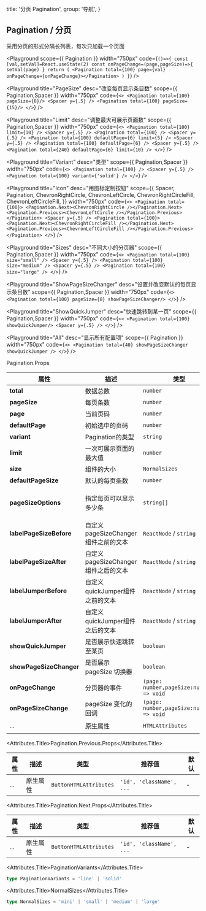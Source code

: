 
  title: '分页 Pagination',
  group: '导航',
}

## Pagination / 分页
采用分页的形式分隔长列表，每次只加载一个页面

<Playground
  scope={{ Pagination }}
  width="750px"
  code={`
      ()=>{
        const [val,setVal]=React.useState(2)
        const onPageChange=(page,pageSize)=>{
          setVal(page)
        }
        return (
          <Pagination total={100} page={val} onPageChange={onPageChange}></Pagination>
        )
      }
`}
/>

<Playground
  title="PageSize"
  desc="改变每页显示条目数"
  scope={{ Pagination,Spacer }}
  width="750px"
  code={`
<>
  <Pagination total={100} pageSize={8}/>
  <Spacer y={.5} />
  <Pagination total={100} pageSize={15}/>
</>
`}
/>


<Playground
  title="Limit"
  desc="调整最大可展示页面数"
  scope={{ Pagination,Spacer }}
  width="750px"
  code={`
<>
  <Pagination total={100} limit={10} />
  <Spacer y={.5} />
  <Pagination total={100} />
  <Spacer y={.5} />
  <Pagination total={100} defaultPage={6} limit={5} />
  <Spacer y={.5} />
  <Pagination total={100} defaultPage={6} />
  <Spacer y={.5} />
  <Pagination total={240} defaultPage={6} limit={10} />
</>
`}
/>

<Playground
  title="Variant"
  desc="类型"
  scope={{ Pagination,Spacer }}
  width="750px"
  code={`
<>
  <Pagination total={100} />
  <Spacer y={.5} />
  <Pagination total={100} variant={'solid'} />
</>
`}
/>

<Playground
  title="Icon"
  desc="用图标定制按钮"
  scope={{
    Spacer,
    Pagination,
    ChevronRightCircle,
    ChevronLeftCircle,
    ChevronRightCircleFill,
    ChevronLeftCircleFill,
  }}
  width="750px"
  code={`
<>
  <Pagination total={100}>
   <Pagination.Next><ChevronRightCircle /></Pagination.Next>
   <Pagination.Previous><ChevronLeftCircle /></Pagination.Previous>
  </Pagination>
  <Spacer y={.5} />
  <Pagination total={100}>
   <Pagination.Next><ChevronRightCircleFill /></Pagination.Next>
   <Pagination.Previous><ChevronLeftCircleFill /></Pagination.Previous>
  </Pagination>
</>
`}
/>

<Playground
  title="Sizes"
  desc="不同大小的分页器"
  scope={{ Pagination,Spacer }}
  width="750px"
  code={`
<>
  <Pagination total={100} size="small" />
  <Spacer y={.5} />
  <Pagination total={100} size="medium" />
  <Spacer y={.5} />
  <Pagination total={100} size="large" />
</>
`}
/>

<Playground
  title="ShowPageSizeChanger"
  desc="设置并改变默认的每页显示条目数"
  scope={{ Pagination,Spacer }}
  width="750px"
  code={`
<>
  <Pagination total={100} pageSize={8} showPageSizeChanger/>
</>
`}
/>

<Playground
  title="ShowQuickJumper"
  desc="快速跳转到某一页"
  scope={{ Pagination,Spacer }}
  width="750px"
  code={`
<>
  <Pagination total={100} showQuickJumper/>
  <Spacer y={.5} />
</>
`}
/>

<Playground
  title="All"
  desc="显示所有配置项"
  scope={{ Pagination }}
  width="750px"
  code={`
<>
  <Pagination total={40} showPageSizeChanger showQuickJumper />
</>
`}
/>

<Attributes edit="/pages/zh-cn/components/pagination.mdx">
<Attributes.Title>Pagination.Props</Attributes.Title>

| 属性                      | 描述                               | 类型                                      | 推荐值                                     | 默认                       |
|-------------------------|-------------------------------------|------------------------------------------|-------------------------------------------|---------------------------|
| **total**               | 数据总数                             | `number`                                 |                                           | 1                         |
| **pageSize**            | 每页条数                             | `number`                                 | -                                         | -                         |
| **page**                | 当前页码                             | `number`                                 | -                                         | 1                         |
| **defaultPage**         | 初始选中的页码                        | `number`                                 | -                                         | 1                         |
| **variant**             | Pagination的类型                     | `string`                                 | [PaginationVariants](#paginationvariants) | `line`                    |
| **limit**               | 一次可展示页面的最大值                  | `number`                                 | -                                         | 7                         |
| **size**                | 组件的大小                            | `NormalSizes`                            | [NormalSizes](#normalsizes)               | `medium`                  |
| **defaultPageSize**     | 默认的每页条数                         | `number`                                 | -                                         | 10                        |
| **pageSizeOptions**     | 指定每页可以显示多少条                  | `string[]`                               | -                                         | ['10', '20', '50', '100'] |
| **labelPageSizeBefore** | 自定义pageSizeChanger组件之前的文本     | `ReactNode` / `string`                   | -                                         | `SHOW`                    |
| **labelPageSizeAfter**  | 自定义pageSizeChanger组件之后的文本     | `ReactNode` / `string`                   | -                                         | `RECORDS`                 |
| **labelJumperBefore**   | 自定义quickJumper组件之前的文本         | `ReactNode` / `string`                   | -                                         | `GO TO`                   |
| **labelJumperAfter**    | 自定义quickJumper组件之后的文本         | `ReactNode` / `string`                   | -                                         | `PAGE`                    |
| **showQuickJumper**     | 是否展示快速跳转至某页                  | `boolean`                                | -                                         | false                     |
| **showPageSizeChanger** | 是否展示 pageSize 切换器               | `boolean`                                | -                                         | false                     |
| **onPageChange**        | 分页器的事件                           | `(page: number,pageSize:number) => void` | -                                         | -                         |
| **onPageSizeChange**    | pageSize 变化的回调                   | `(page: number,pageSize:number) => void`  | -                                         | -                         |
| ...                     | 原生属性                              | `HTMLAttributes`                          | `'id', 'className', ...`                 | -                         |



<Attributes.Title>Pagination.Previous.Props</Attributes.Title>

| 属性  | 描述     | 类型                    | 推荐值                    | 默认 |
| ---- | -------- | ---------------------- | ------------------------ | ---- |
| ...  | 原生属性  | `ButtonHTMLAttributes` | `'id', 'className', ...` | -    |

<Attributes.Title>Pagination.Next.Props</Attributes.Title>

| 属性  | 描述     | 类型                    | 推荐值                    | 默认 |
| ---- | -------- | ---------------------- | ------------------------ | ---- |
| ...  | 原生属性  | `ButtonHTMLAttributes` | `'id', 'className', ...` | -    |


<Attributes.Title>PaginationVariants</Attributes.Title>

```ts
type PaginationVariants = 'line' | 'solid'
```

<Attributes.Title>NormalSizes</Attributes.Title>

```ts
type NormalSizes = 'mini' | 'small' | 'medium' | 'large'
```




</Attributes>

